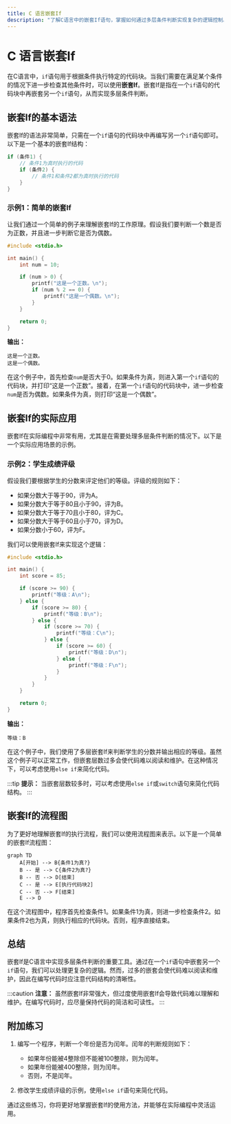 ```yaml
---
title: C 语言嵌套If
description: "了解C语言中的嵌套If语句，掌握如何通过多层条件判断实现复杂的逻辑控制。"
---
```


# C 语言嵌套If

在C语言中，`if`语句用于根据条件执行特定的代码块。当我们需要在满足某个条件的情况下进一步检查其他条件时，可以使用**嵌套If**。嵌套If是指在一个`if`语句的代码块中再嵌套另一个`if`语句，从而实现多层条件判断。

## 嵌套If的基本语法

嵌套If的语法非常简单，只需在一个`if`语句的代码块中再编写另一个`if`语句即可。以下是一个基本的嵌套If结构：

```c
if (条件1) {
    // 条件1为真时执行的代码
    if (条件2) {
        // 条件1和条件2都为真时执行的代码
    }
}
```

### 示例1：简单的嵌套If

让我们通过一个简单的例子来理解嵌套If的工作原理。假设我们要判断一个数是否为正数，并且进一步判断它是否为偶数。

```c
#include <stdio.h>

int main() {
    int num = 10;

    if (num > 0) {
        printf("这是一个正数。\n");
        if (num % 2 == 0) {
            printf("这是一个偶数。\n");
        }
    }

    return 0;
}
```

**输出：**
```
这是一个正数。
这是一个偶数。
```

在这个例子中，首先检查`num`是否大于0。如果条件为真，则进入第一个`if`语句的代码块，并打印“这是一个正数”。接着，在第一个`if`语句的代码块中，进一步检查`num`是否为偶数。如果条件为真，则打印“这是一个偶数”。

## 嵌套If的实际应用

嵌套If在实际编程中非常有用，尤其是在需要处理多层条件判断的情况下。以下是一个实际应用场景的示例。

### 示例2：学生成绩评级

假设我们要根据学生的分数来评定他们的等级。评级的规则如下：

- 如果分数大于等于90，评为A。
- 如果分数大于等于80且小于90，评为B。
- 如果分数大于等于70且小于80，评为C。
- 如果分数大于等于60且小于70，评为D。
- 如果分数小于60，评为F。

我们可以使用嵌套If来实现这个逻辑：

```c
#include <stdio.h>

int main() {
    int score = 85;

    if (score >= 90) {
        printf("等级：A\n");
    } else {
        if (score >= 80) {
            printf("等级：B\n");
        } else {
            if (score >= 70) {
                printf("等级：C\n");
            } else {
                if (score >= 60) {
                    printf("等级：D\n");
                } else {
                    printf("等级：F\n");
                }
            }
        }
    }

    return 0;
}
```

**输出：**
```
等级：B
```

在这个例子中，我们使用了多层嵌套If来判断学生的分数并输出相应的等级。虽然这个例子可以正常工作，但嵌套层数过多会使代码难以阅读和维护。在这种情况下，可以考虑使用`else if`来简化代码。

:::tip
**提示：** 当嵌套层数较多时，可以考虑使用`else if`或`switch`语句来简化代码结构。
:::

## 嵌套If的流程图

为了更好地理解嵌套If的执行流程，我们可以使用流程图来表示。以下是一个简单的嵌套If流程图：

```mermaid
graph TD
    A[开始] --> B{条件1为真?}
    B -- 是 --> C{条件2为真?}
    B -- 否 --> D[结束]
    C -- 是 --> E[执行代码块2]
    C -- 否 --> F[结束]
    E --> D
```

在这个流程图中，程序首先检查条件1。如果条件1为真，则进一步检查条件2。如果条件2也为真，则执行相应的代码块。否则，程序直接结束。

## 总结

嵌套If是C语言中实现多层条件判断的重要工具。通过在一个`if`语句中嵌套另一个`if`语句，我们可以处理更复杂的逻辑。然而，过多的嵌套会使代码难以阅读和维护，因此在编写代码时应注意代码结构的清晰性。

:::caution
**注意：** 虽然嵌套If非常强大，但过度使用嵌套If会导致代码难以理解和维护。在编写代码时，应尽量保持代码的简洁和可读性。
:::

## 附加练习

1. 编写一个程序，判断一个年份是否为闰年。闰年的判断规则如下：
   - 如果年份能被4整除但不能被100整除，则为闰年。
   - 如果年份能被400整除，则为闰年。
   - 否则，不是闰年。

2. 修改学生成绩评级的示例，使用`else if`语句来简化代码。

通过这些练习，你将更好地掌握嵌套If的使用方法，并能够在实际编程中灵活运用。